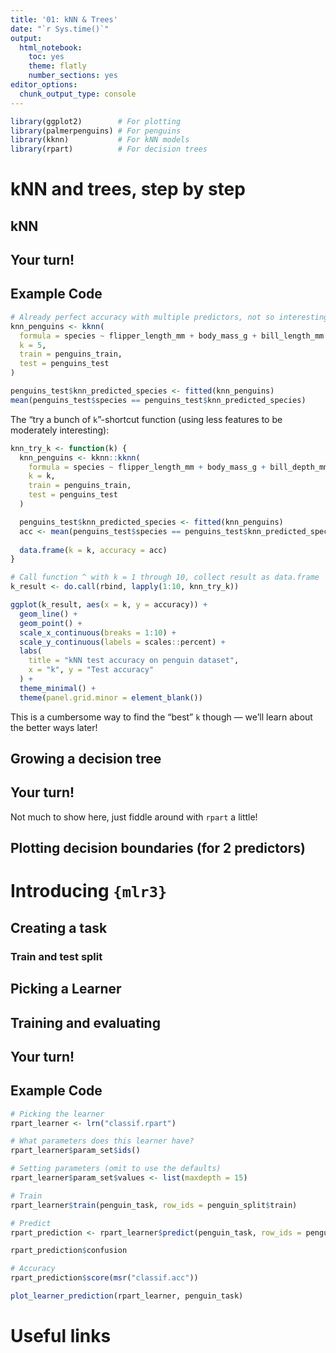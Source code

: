 ```yaml
---
title: '01: kNN & Trees'
date: "`r Sys.time()`"
output:
  html_notebook:
    toc: yes
    theme: flatly
    number_sections: yes
editor_options: 
  chunk_output_type: console
---
```


```r
library(ggplot2)        # For plotting
library(palmerpenguins) # For penguins
library(kknn)           # For kNN models
library(rpart)          # For decision trees
```

# kNN and trees, step by step

## kNN

## Your turn!

## Example Code

```r
# Already perfect accuracy with multiple predictors, not so interesting
knn_penguins <- kknn(
  formula = species ~ flipper_length_mm + body_mass_g + bill_length_mm + bill_depth_mm,
  k = 5,
  train = penguins_train,
  test = penguins_test
)

penguins_test$knn_predicted_species <- fitted(knn_penguins)
mean(penguins_test$species == penguins_test$knn_predicted_species)
```


The "try a bunch of `k`"-shortcut function (using less features to be moderately interesting):

```r
knn_try_k <- function(k) {
  knn_penguins <- kknn::kknn(
    formula = species ~ flipper_length_mm + body_mass_g + bill_depth_mm,
    k = k,
    train = penguins_train,
    test = penguins_test
  )

  penguins_test$knn_predicted_species <- fitted(knn_penguins)
  acc <- mean(penguins_test$species == penguins_test$knn_predicted_species)
  
  data.frame(k = k, accuracy = acc)
}

# Call function ^ with k = 1 through 10, collect result as data.frame
k_result <- do.call(rbind, lapply(1:10, knn_try_k))

ggplot(k_result, aes(x = k, y = accuracy)) +
  geom_line() +
  geom_point() +
  scale_x_continuous(breaks = 1:10) +
  scale_y_continuous(labels = scales::percent) +
  labs(
    title = "kNN test accuracy on penguin dataset",
    x = "k", y = "Test accuracy"
  ) +
  theme_minimal() +
  theme(panel.grid.minor = element_blank())
```

This is a cumbersome way to find the "best" `k` though --- we'll learn about the better ways later!

## Growing a decision tree

## Your turn!

Not much to show here, just fiddle around with `rpart` a little!

## Plotting decision boundaries (for 2 predictors)

# Introducing `{mlr3}`

## Creating a task

### Train and test split

## Picking a Learner

## Training and evaluating

## Your turn!

## Example Code

```r
# Picking the learner
rpart_learner <- lrn("classif.rpart")

# What parameters does this learner have?
rpart_learner$param_set$ids()

# Setting parameters (omit to use the defaults)
rpart_learner$param_set$values <- list(maxdepth = 15)

# Train
rpart_learner$train(penguin_task, row_ids = penguin_split$train)

# Predict
rpart_prediction <- rpart_learner$predict(penguin_task, row_ids = penguin_split$test)

rpart_prediction$confusion

# Accuracy
rpart_prediction$score(msr("classif.acc"))

plot_learner_prediction(rpart_learner, penguin_task)
```

# Useful links
